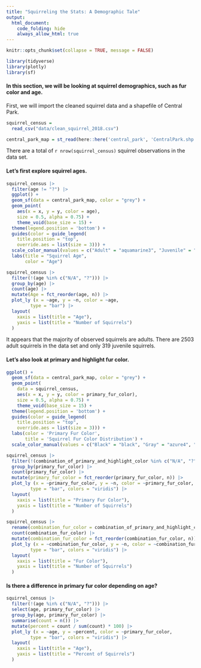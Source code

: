 ```yaml
---
title: "Squirreling the Stats: A Demographic Tale"
output: 
  html_document:
    code_folding: hide
    always_allow_html: true
---
```



```r
knitr::opts_chunk$set(collapse = TRUE, message = FALSE)
```

```r
library(tidyverse)
library(plotly)
library(sf)
```

#### In this section, we will be looking at squirrel demographics, such as fur color and age. 

First, we will import the cleaned squirrel data and a shapefile of Central Park. 

```r
squirrel_census = 
  read_csv("data/clean_squirrel_2018.csv")

central_park_map = st_read(here::here('central_park', 'CentralPark.shp'), quiet = TRUE)
```

There are a total of `r nrow(squirrel_census)` squirrel observations in the data set. 


#### Let's first explore squirrel ages. 

```r
squirrel_census |> 
  filter(age != "?") |> 
  ggplot() +
  geom_sf(data = central_park_map, color = "grey") +
  geom_point(
    aes(x = x, y = y, color = age),
    size = 0.5, alpha = 0.75) +
    theme_void(base_size = 15) +
  theme(legend.position = 'bottom') +
  guides(color = guide_legend(
    title.position = "top",
    override.aes = list(size = 3))) +
  scale_color_manual(values = c("Adult" = "aquamarine3", "Juvenile" = "coral1")) +
  labs(title = "Squirrel Age",
       color = "Age")
```

```r
squirrel_census |> 
  filter(!(age %in% c("N/A", "?"))) |> 
  group_by(age) |> 
  count(age) |> 
  mutate(Age = fct_reorder(age, n)) |> 
  plot_ly (x = ~age, y = ~n, color = ~age,
         type = "bar") |> 
  layout(
    xaxis = list(title = "Age"),   
    yaxis = list(title = "Number of Squirrels") 
  )
```
It appears that the majority of observed squirrels are adults. There are 2503 adult squirrels in the data set and only 319 juvenile squirrels. 

#### Let's also look at primary and highlight fur color.


```r
ggplot() +
  geom_sf(data = central_park_map, color = "grey") +
  geom_point(
    data = squirrel_census,
    aes(x = x, y = y, color = primary_fur_color),
    size = 0.5, alpha = 0.75) +
    theme_void(base_size = 15) +
  theme(legend.position = 'bottom') +
  guides(color = guide_legend(
    title.position = "top",
    override.aes = list(size = 3))) +
  labs(color = 'Primary Fur Color',
       title = 'Squirrel Fur Color Distribution') +
  scale_color_manual(values = c("Black" = "black", "Gray" = "azure4", "Cinnamon" = "darkorange3")) 
```


```r
squirrel_census |> 
  filter(!(combination_of_primary_and_highlight_color %in% c("N/A", "?"))) |> 
  group_by(primary_fur_color) |> 
  count(primary_fur_color) |> 
  mutate(primary_fur_color = fct_reorder(primary_fur_color, n)) |> 
  plot_ly (x = ~primary_fur_color, y = ~n, color = ~primary_fur_color,
         type = "bar", colors = "viridis") |> 
  layout(
    xaxis = list(title = "Primary Fur Color"),   
    yaxis = list(title = "Number of Squirrels") 
  )
```

```r
squirrel_census |> 
  rename(combination_fur_color = combination_of_primary_and_highlight_color) |> 
  count(combination_fur_color) |> 
  mutate(combination_fur_color = fct_reorder(combination_fur_color, n)) |> 
  plot_ly (x = ~combination_fur_color, y = ~n, color = ~combination_fur_color,
         type = "bar", colors = "viridis") |> 
  layout(
    xaxis = list(title = "Fur Color"),   
    yaxis = list(title = "Number of Squirrels") 
  )
```

#### Is there a difference in primary fur color depending on age? 

```r
squirrel_census |> 
  filter(!(age %in% c("N/A", "?"))) |>
  select(age, primary_fur_color) |> 
  group_by(age, primary_fur_color) |> 
  summarise(count = n()) |> 
  mutate(percent = count / sum(count) * 100) |> 
  plot_ly (x = ~age, y = ~percent, color = ~primary_fur_color,
         type = "bar", colors = "viridis") |> 
  layout(
    xaxis = list(title = "Age"),   
    yaxis = list(title = "Percent of Squirrels") 
  )
```
